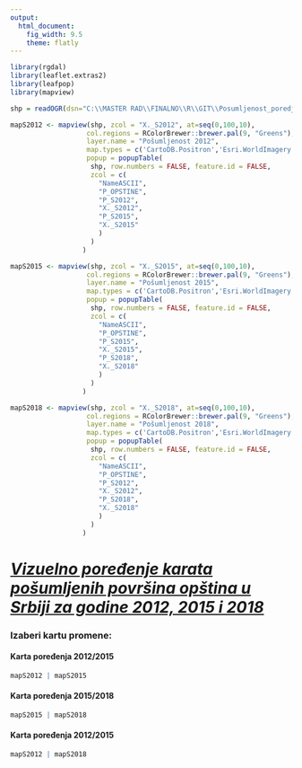```yaml
---
output:
  html_document: 
    fig_width: 9.5
    theme: flatly
---
```


<!-- ucitavanje biblioteka -->
```r
library(rgdal) 
library(leaflet.extras2)
library(leafpop)
library(mapview)
```

<!-- unos shp fajla -->
```r
shp = readOGR(dsn="C:\\MASTER RAD\\FINALNO\\R\\GIT\\Posumljenost_poredjene\\PODACI",layer="STATISTIKA")
```

<!-- kreiranje mapa posumljenih povrsina -->
```r
mapS2012 <- mapview(shp, zcol = "X._S2012", at=seq(0,100,10),
                   col.regions = RColorBrewer::brewer.pal(9, "Greens"), alpha.regions = 1,
                   layer.name = "Pošumljenost 2012",
                   map.types = c('CartoDB.Positron','Esri.WorldImagery','OpenStreetMap'),
                   popup = popupTable(
                    shp, row.numbers = FALSE, feature.id = FALSE,
                    zcol = c(
                      "NameASCII",
                      "P_OPSTINE",
                      "P_S2012",
                      "X._S2012",
                      "P_S2015",
                      "X._S2015"
                      )
                    )
                  )

mapS2015 <- mapview(shp, zcol = "X._S2015", at=seq(0,100,10),
                   col.regions = RColorBrewer::brewer.pal(9, "Greens"), alpha.regions = 1,
                   layer.name = "Pošumljenost 2015",
                   map.types = c('CartoDB.Positron','Esri.WorldImagery','OpenStreetMap'),
                   popup = popupTable(
                    shp, row.numbers = FALSE, feature.id = FALSE,
                    zcol = c(
                      "NameASCII",
                      "P_OPSTINE",
                      "P_S2015",
                      "X._S2015",
                      "P_S2018",
                      "X._S2018"
                      )
                    )
                  )

mapS2018 <- mapview(shp, zcol = "X._S2018", at=seq(0,100,10),
                   col.regions = RColorBrewer::brewer.pal(9, "Greens"), alpha.regions = 1,
                   layer.name = "Pošumljenost 2018",
                   map.types = c('CartoDB.Positron','Esri.WorldImagery','OpenStreetMap'),
                   popup = popupTable(
                    shp, row.numbers = FALSE, feature.id = FALSE,
                    zcol = c(
                      "NameASCII",
                      "P_OPSTINE",
                      "P_S2012",
                      "X._S2012",
                      "P_S2018",
                      "X._S2018"
                      )
                    )
                  )
```

# [*Vizuelno poređenje karata pošumljenih površina opština u Srbiji za godine 2012, 2015 i 2018*]{.underline}</span>

### Izaberi kartu promene:{.tabset}
#### Karta poređenja 2012/2015
```r
mapS2012 | mapS2015
```

#### Karta poređenja 2015/2018
```r
mapS2015 | mapS2018
```

#### Karta poređenja 2012/2015
```r
mapS2012 | mapS2018
```